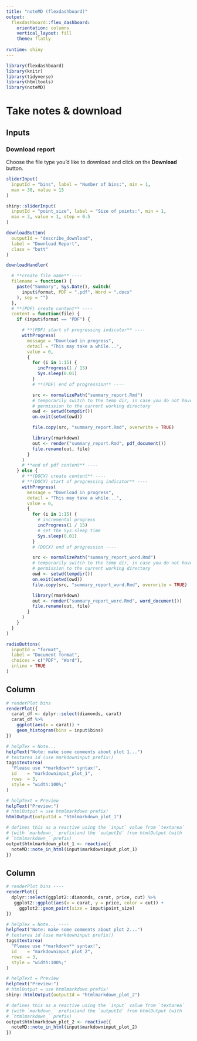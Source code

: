 ```yaml
---
title: "noteMD (flexdashboard)"
output: 
  flexdashboard::flex_dashboard:
    orientation: columns
    vertical_layout: fill
    theme: flatly
    
runtime: shiny
---
```


```r
library(flexdashboard)
library(knitr)
library(tidyverse)
library(htmltools)
library(noteMD)
```

Take notes & download 
=======================================================================

Inputs {.sidebar}
-----------------------------------------------------------------------

### Download report 

Choose the file type you'd like to download and click on the **Download** button. 

```r
sliderInput(
  inputId = "bins", label = "Number of bins:", min = 1,
  max = 30, value = 15
)
```

```r
shiny::sliderInput(
  inputId = "point_size", label = "Size of points:", min = 1, 
  max = 3, value = 1, step = 0.5
)
```

```r
downloadButton(
  outputId = "describe_download",
  label = "Download Report",
  class = "butt"
)
```

```r
downloadHandler(

  # **create file name** ----
  filename = function() {
    paste("Summary", Sys.Date(), switch(
      input$format, PDF = ".pdf", Word = ".docx"
    ), sep = "")
  },
  # **(PDF) create content** ----
  content = function(file) {
    if (input$format == "PDF") {

      # **(PDF) start of progressing indicator** ----
      withProgress(
        message = "Download in progress",
        detail = "This may take a while...",
        value = 0,
        {
          for (i in 1:15) {
            incProgress(1 / 15)
            Sys.sleep(0.01)
          }
          # **(PDF) end of progression** ----

          src <- normalizePath("summary_report.Rmd")
          # temporarily switch to the temp dir, in case you do not have write
          # permission to the current working directory
          owd <- setwd(tempdir())
          on.exit(setwd(owd))

          file.copy(src, "summary_report.Rmd", overwrite = TRUE)

          library(rmarkdown)
          out <- render("summary_report.Rmd", pdf_document())
          file.rename(out, file)
        }
      )
      # **end of pdf content** ----
    } else {
      # **(DOCX) create content** ----
      # **(DOCX) start of progressing indicator** ----
      withProgress(
        message = "Download in progress",
        detail = "This may take a while...",
        value = 0,
        {
          for (i in 1:15) {
            # incremental progress
            incProgress(1 / 15)
            # set the Sys.sleep time
            Sys.sleep(0.01)
          }
          # (DOCX) end of progression ----

          src <- normalizePath("summary_report_word.Rmd")
          # temporarily switch to the temp dir, in case you do not have write
          # permission to the current working directory
          owd <- setwd(tempdir())
          on.exit(setwd(owd))
          file.copy(src, "summary_report_word.Rmd", overwrite = TRUE)

          library(rmarkdown)
          out <- render("summary_report_word.Rmd", word_document())
          file.rename(out, file)
        }
      )
    }
  }
)
```
      
```r
radioButtons(
  inputId = "format",
  label = "Document format",
  choices = c("PDF", "Word"),
  inline = TRUE
)
```




Column 
-----------------------------------------------------------------------

```r
# renderPlot bins 
renderPlot({
  carat_df <- dplyr::select(diamonds, carat)
  carat_df %>%
    ggplot(aes(x = carat)) +
    geom_histogram(bins = input$bins)
})
```


```r
# helpTex = Note... 
helpText("Note: make some comments about plot 1...")
# textarea id (use markdowninput prefix!) 
tags$textarea(
  "Please use **markdown** syntax!",
  id    = "markdowninput_plot_1",
  rows  = 3,
  style = "width:100%;"
)
```


```r
# helpText = Preview 
helpText("Preview:")
# htmlOutput = use htmlmarkdown prefix!
htmlOutput(outputId = "htmlmarkdown_plot_1")
```

```r
# defines this as a reactive using the `input` value from `textarea` 
# (with `markdown_` prefix)and the `outputId` from htmlOutput (with 
# `htmlmarkdown_` prefix)
output$htmlmarkdown_plot_1 <- reactive({
  noteMD::note_in_html(input$markdowninput_plot_1)
})
```


Column 
-----------------------------------------------------------------------


```r
# renderPlot bins ----
renderPlot({
  dplyr::select(ggplot2::diamonds, carat, price, cut) %>%  
   ggplot2::ggplot(aes(x = carat, y = price, color = cut)) + 
     ggplot2::geom_point(size = input$point_size)
})
```


```r
# helpTex = Note... ----
helpText("Note: make some comments about plot 2...")
# textarea id (use markdowninput prefix!) 
tags$textarea(
  "Please use **markdown** syntax!",
  id    = "markdowninput_plot_2",
  rows  = 3,
  style = "width:100%;"
)
```


```r
# helpText = Preview 
helpText("Preview:")
# htmlOutput = use htmlmarkdown prefix!
shiny::htmlOutput(outputId = "htmlmarkdown_plot_2")
```

```r
# defines this as a reactive using the `input` value from `textarea` 
# (with `markdown_` prefix)and the `outputId` from htmlOutput (with 
# `htmlmarkdown_` prefix)
output$htmlmarkdown_plot_2 <- reactive({
  noteMD::note_in_html(input$markdowninput_plot_2)
})
```


